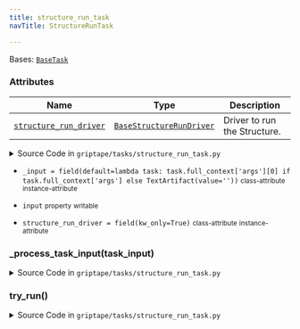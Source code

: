 ```yaml
---
title: structure_run_task
navTitle: StructureRunTask

---
```


<span id="griptape.tasks.structure_run_task.StructureRunTask"></span>

Bases:
 [`BaseTask`](base_task.mdx#griptape.tasks.base_task.BaseTask "BaseTask (griptape.tasks.base_task.BaseTask)")

### Attributes

| Name                                                                                                                                                                                                                                                                                                                                                      | Type                                                                                                                                                                                                                                                                                                                              | Description                       |
| --------------------------------------------------------------------------------------------------------------------------------------------------------------------------------------------------------------------------------------------------------------------------------------------------------------------------------------------------------- | --------------------------------------------------------------------------------------------------------------------------------------------------------------------------------------------------------------------------------------------------------------------------------------------------------------------------------- | --------------------------------- |
| <a href="structure_run_task.mdx#griptape.tasks.structure_run_task.StructureRunTask.structure_run_driver" title="structure_run_driver = field(kw_only=True)           class-attribute       instance-attribute    (griptape.tasks.structure_run_task.StructureRunTask.structure_run_driver)"><code class="language-python">structure_run_driver</code></a> | <a href="../drivers/structure_run/base_structure_run_driver.mdx#griptape.drivers.structure_run.base_structure_run_driver.BaseStructureRunDriver" title="BaseStructureRunDriver (griptape.drivers.structure_run.base_structure_run_driver.BaseStructureRunDriver)"><code class="language-python">BaseStructureRunDriver</code></a> | Driver to run the Structure.<br/> |

<details><summary>Source Code in <code>griptape&#47;tasks&#47;structure_run_task.py</code></summary>

```python
@define
class StructureRunTask(BaseTask):
    """Task to run a Structure.

    Attributes:
        structure_run_driver: Driver to run the Structure.
    """

    _input: Union[str, list, tuple, BaseArtifact, Callable[[BaseTask], BaseArtifact]] = field(
        default=lambda task: task.full_context["args"][0] if task.full_context["args"] else TextArtifact(value=""),
    )

    @property
    def input(self) -> BaseArtifact:
        return self._process_task_input(self._input)

    @input.setter
    def input(self, value: str | list | tuple | BaseArtifact | Callable[[BaseTask], BaseArtifact]) -> None:
        self._input = value

    structure_run_driver: BaseStructureRunDriver = field(kw_only=True)

    def try_run(self) -> BaseArtifact:
        if isinstance(self.input, ListArtifact):
            return self.structure_run_driver.run(*self.input.value)
        return self.structure_run_driver.run(self.input)

    def _process_task_input(
        self,
        task_input: str | tuple | list | BaseArtifact | Callable[[BaseTask], BaseArtifact],
    ) -> BaseArtifact:
        if isinstance(task_input, TextArtifact):
            task_input.value = J2().render_from_string(task_input.value, **self.full_context)

            return task_input
        if isinstance(task_input, Callable):
            return self._process_task_input(task_input(self))
        if isinstance(task_input, ListArtifact):
            return ListArtifact([self._process_task_input(elem) for elem in task_input.value])
        if isinstance(task_input, BaseArtifact):
            return task_input
        if isinstance(task_input, (list, tuple)):
            return ListArtifact([self._process_task_input(elem) for elem in task_input])
        return self._process_task_input(TextArtifact(task_input))
```

</details>

-   `_input = field(default=lambda task: task.full_context['args'][0] if task.full_context['args'] else TextArtifact(value=''))` <small>class-attribute</small> <small>instance-attribute</small>  <span id="griptape.tasks.structure_run_task.StructureRunTask._input"></span> 

-   `input` <small>property</small> <small>writable</small>  <span id="griptape.tasks.structure_run_task.StructureRunTask.input"></span> 

-   `structure_run_driver = field(kw_only=True)` <small>class-attribute</small> <small>instance-attribute</small>  <span id="griptape.tasks.structure_run_task.StructureRunTask.structure_run_driver"></span> 

<span id="griptape.tasks.structure_run_task.StructureRunTask._process_task_input"></span>

### \_process_task_input(task_input)

<details><summary>Source Code in <code>griptape&#47;tasks&#47;structure_run_task.py</code></summary>

```python
def _process_task_input(
    self,
    task_input: str | tuple | list | BaseArtifact | Callable[[BaseTask], BaseArtifact],
) -> BaseArtifact:
    if isinstance(task_input, TextArtifact):
        task_input.value = J2().render_from_string(task_input.value, **self.full_context)

        return task_input
    if isinstance(task_input, Callable):
        return self._process_task_input(task_input(self))
    if isinstance(task_input, ListArtifact):
        return ListArtifact([self._process_task_input(elem) for elem in task_input.value])
    if isinstance(task_input, BaseArtifact):
        return task_input
    if isinstance(task_input, (list, tuple)):
        return ListArtifact([self._process_task_input(elem) for elem in task_input])
    return self._process_task_input(TextArtifact(task_input))
```

</details>

<span id="griptape.tasks.structure_run_task.StructureRunTask.try_run"></span>

### try_run()

<details><summary>Source Code in <code>griptape&#47;tasks&#47;structure_run_task.py</code></summary>

```python
def try_run(self) -> BaseArtifact:
    if isinstance(self.input, ListArtifact):
        return self.structure_run_driver.run(*self.input.value)
    return self.structure_run_driver.run(self.input)
```

</details>
